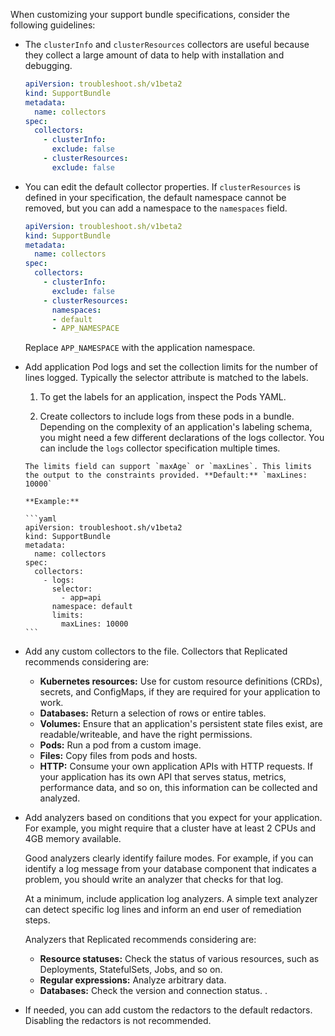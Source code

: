 When customizing your support bundle specifications, consider the following guidelines:

- The `clusterInfo` and `clusterResources` collectors are useful because they collect a large amount of data to help with installation and debugging.

  ```yaml
  apiVersion: troubleshoot.sh/v1beta2
  kind: SupportBundle
  metadata:
    name: collectors
  spec:
    collectors:
      - clusterInfo:
        exclude: false
      - clusterResources:
        exclude: false
  ```
- You can edit the default collector properties. If  `clusterResources` is defined in your specification, the default namespace cannot be removed, but you can add a namespace to the `namespaces` field.

  ```yaml
  apiVersion: troubleshoot.sh/v1beta2
  kind: SupportBundle
  metadata:
    name: collectors
  spec:
    collectors:
      - clusterInfo:
        exclude: false
      - clusterResources:
        namespaces:
        - default
        - APP_NAMESPACE
  ```
  Replace `APP_NAMESPACE` with the application namespace.

- Add application Pod logs and set the collection limits for the number of lines logged. Typically the selector attribute is matched to the labels.

    1. To get the labels for an application, inspect the Pods YAML.

    1. Create collectors to include logs from these pods in a bundle. Depending on the complexity of an application's labeling schema, you might need a few different declarations of the logs collector. You can include the `logs` collector specification multiple times.

      The limits field can support `maxAge` or `maxLines`. This limits the output to the constraints provided. **Default:** `maxLines: 10000`

      **Example:**

      ```yaml
      apiVersion: troubleshoot.sh/v1beta2
      kind: SupportBundle
      metadata:
        name: collectors
      spec:
        collectors:
          - logs:
            selector:
              - app=api
            namespace: default
            limits:
              maxLines: 10000
      ```            

- Add any custom collectors to the file. Collectors that Replicated recommends considering are:

    - **Kubernetes resources:** Use for custom resource definitions (CRDs), secrets, and ConfigMaps, if they are required for your application to work.
    - **Databases:** Return a selection of rows or entire tables.
    - **Volumes:** Ensure that an application's persistent state files exist, are readable/writeable, and have the right permissions.
    - **Pods:** Run a pod from a custom image.
    - **Files:** Copy files from pods and hosts.
    - **HTTP:** Consume your own application APIs with HTTP requests. If your application has its own API that serves status, metrics, performance data, and so on, this information can be collected and analyzed.

- Add analyzers based on conditions that you expect for your application. For example, you might require that a cluster have at least 2 CPUs and 4GB memory available.

  Good analyzers clearly identify failure modes. For example, if you can identify a log message from your database component that indicates a problem, you should write an analyzer that checks for that log.

  At a minimum, include application log analyzers. A simple text analyzer can detect specific log lines and inform an end user of remediation steps.

  Analyzers that Replicated recommends considering are:

    - **Resource statuses:** Check the status of various resources, such as Deployments, StatefulSets, Jobs, and so on.
    - **Regular expressions:** Analyze arbitrary data.
    - **Databases:** Check the version and connection status.
.
- If needed, you can add custom the redactors to the default redactors. Disabling the redactors is not recommended.